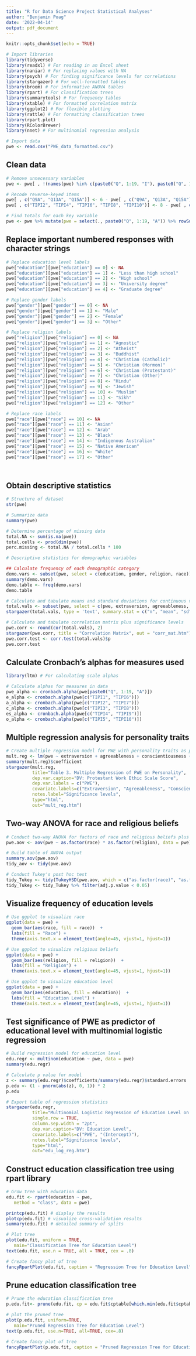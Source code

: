 ---
title: "R for Data Science Project Statistical Analyses"
author: "Benjamin Poag"
date: '2022-04-14'
output: pdf_document
---

```{r setup, include=FALSE}
knitr::opts_chunk$set(echo = TRUE)

# Import libraries
library(tidyverse)
library(readxl) # For reading in an Excel sheet
library(naniar) # For replacing values with NA
library(psych) # For finding significance levels for correlations
library(stargazer) # For well-formatted tables
library(broom) # For informative ANOVA tables
library(rpart) # For classification trees
library(summarytools) # For frequency tables
library(xtable) # For formatted correlation matrix
library(ggplot2) # For flexible plotting
library(rattle) # For formatting classification trees
library(rpart.plot)
library(RColorBrewer)
library(nnet) # For multinomial regression analysis

# Import data 
pwe <- read.csv("PWE_data_formatted.csv")
```

## Clean data
```{r}
# Remove unnecessary variables
pwe <- pwe[ , !(names(pwe) %in% c(paste0("Q", 1:19, "I"), paste0("Q", 1:19, "E"), paste0("VCL", 1:16)))]

# Recode reverse-keyed items
pwe[ , c("Q9A", "Q13A", "Q15A")] <- 6 - pwe[ , c("Q9A", "Q13A", "Q15A")]
pwe[ , c("TIPI2", "TIPI4", "TIPI6", "TIPI8", "TIPI10")] <- 8 - pwe[ , c("TIPI2", "TIPI4", "TIPI6", "TIPI8", "TIPI10")]

# Find totals for each key variable
pwe <- pwe %>% mutate(pwe = select(., paste0("Q", 1:19, "A")) %>% rowSums()) %>% mutate(extraversion = select(., c("TIPI1", "TIPI6")) %>% rowSums()) %>% mutate(agreeableness = select(., c("TIPI2", "TIPI7")) %>% rowSums()) %>% mutate(conscientiousness = select(., c("TIPI3", "TIPI8")) %>% rowSums()) %>% mutate(emotional_stability = select(., c("TIPI4", "TIPI9")) %>% rowSums()) %>% mutate(openness = select(., c("TIPI5", "TIPI10")) %>% rowSums())

```

## Replace important numbered responses with character strings
```{r}
# Replace education level labels
pwe["education"][pwe["education"] == 0] <- NA
pwe["education"][pwe["education"] == 1] <- "Less than high school"
pwe["education"][pwe["education"] == 2] <- "High school"
pwe["education"][pwe["education"] == 3] <- "University degree"
pwe["education"][pwe["education"] == 4] <- "Graduate degree"

# Replace gender labels
pwe["gender"][pwe["gender"] == 0] <- NA
pwe["gender"][pwe["gender"] == 1] <- "Male"
pwe["gender"][pwe["gender"] == 2] <- "Female"
pwe["gender"][pwe["gender"] == 3] <- "Other"

# Replace religion labels
pwe["religion"][pwe["religion"] == 0] <- NA
pwe["religion"][pwe["religion"] == 1] <- "Agnostic"
pwe["religion"][pwe["religion"] == 2] <- "Atheist"
pwe["religion"][pwe["religion"] == 3] <- "Buddhist"
pwe["religion"][pwe["religion"] == 4] <- "Christian (Catholic)"
pwe["religion"][pwe["religion"] == 5] <- "Christian (Mormon)"
pwe["religion"][pwe["religion"] == 6] <- "Christian (Protestant)"
pwe["religion"][pwe["religion"] == 7] <- "Christian (Other)"
pwe["religion"][pwe["religion"] == 8] <- "Hindu"
pwe["religion"][pwe["religion"] == 9] <- "Jewish"
pwe["religion"][pwe["religion"] == 10] <- "Muslim"
pwe["religion"][pwe["religion"] == 11] <- "Sikh"
pwe["religion"][pwe["religion"] == 12] <- "Other"

# Replace race labels
pwe["race"][pwe["race"] == 10] <- NA
pwe["race"][pwe["race"] == 11] <- "Asian"
pwe["race"][pwe["race"] == 12] <- "Arab"
pwe["race"][pwe["race"] == 13] <- "Black"
pwe["race"][pwe["race"] == 14] <- "Indigenous Australian"
pwe["race"][pwe["race"] == 15] <- "Native American"
pwe["race"][pwe["race"] == 16] <- "White"
pwe["race"][pwe["race"] == 17] <- "Other"




```

## Obtain descriptive statistics
```{r}
# Structure of dataset
str(pwe)

# Summarize data
summary(pwe)

# Determine percentage of missing data
total.NA <- sum(is.na(pwe))
total.cells <- prod(dim(pwe))
perc.missing <- total.NA / total.cells * 100

# Descriptive statistics for demographic variables

## Calculate frequency of each demographic category
demo.vars <- subset(pwe, select = c(education, gender, religion, race))
summary(demo.vars)
demo.table <- freq(demo.vars)
demo.table

# Calculate and tabulate means and standard deviations for continuous variables
total.vals <- subset(pwe, select = c(pwe, extraversion, agreeableness, conscientiousness, emotional_stability, openness, age, familysize))
stargazer(total.vals, type = 'text', summary.stat = c("n", "mean", "sd"), digits=2, align=T, title = "Descriptive Statistics", out="desc_table.htm")

# Calculate and tabulate correlation matrix plus significance levels
pwe.corr <- round(cor(total.vals), 2)
stargazer(pwe.corr, title = "Correlation Matrix", out = "corr_mat.htm")
pwe.corr.test <- corr.test(total.vals)$p
pwe.corr.test
```

## Calculate Cronbach's alphas for measures used
```{r}
library(ltm) # For calculating scale alphas

# Calculate alphas for measures in data
pwe_alpha <- cronbach.alpha(pwe[paste0("Q", 1:19, "A")])
e_alpha <- cronbach.alpha(pwe[c("TIPI1", "TIPI6")])
a_alpha <- cronbach.alpha(pwe[c("TIPI2", "TIPI7")])
c_alpha <- cronbach.alpha(pwe[c("TIPI3", "TIPI8")])
es_alpha <- cronbach.alpha(pwe[c("TIPI4", "TIPI9")])
o_alpha <- cronbach.alpha(pwe[c("TIPI5", "TIPI10")])
```

## Multiple regression analysis for personality traits
```{r}
# Create multiple regression model for PWE with personality traits as predictors
mult.reg <- lm(pwe ~ extraversion + agreeableness + conscientiousness + emotional_stability + openness + age + familysize, data = total.vals)
summary(mult.reg)$coefficient
stargazer(mult.reg,
          title="Table 3. Multiple Regression of PWE on Personality",
          dep.var.caption="DV: Protestant Work Ethic Scale Score",
          dep.var.labels = c("PWE"),
          covariate.labels=c("Extraversion", "Agreeableness", "Conscientiousness", "Emotional Stability", "Openness", "Age", "Family Size"),
          notes.label="Significance levels",
          type="html",
          out="mult_reg.htm")
```

## Two-way ANOVA for race and religious beliefs
```{r}
# Conduct two-way ANOVA for factors of race and religious beliefs plus their interaction
pwe.aov <- aov(pwe ~ as.factor(race) * as.factor(religion), data = pwe)

# Build table of ANOVA output
summary.aov(pwe.aov)
tidy_aov <- tidy(pwe.aov)

# Conduct Tukey's post hoc test
tidy_Tukey <- tidy(TukeyHSD(pwe.aov, which = c("as.factor(race)", "as.factor(religion)")))
tidy_Tukey <- tidy_Tukey %>% filter(adj.p.value < 0.05)
```

## Visualize frequency of education levels
```{r}
# Use ggplot to visualize race
ggplot(data = pwe) +
  geom_bar(aes(race, fill = race))  +
  labs(fill = "Race") +
  theme(axis.text.x = element_text(angle=45, vjust=1, hjust=1))

# Use ggplot to visualize religious beliefs
ggplot(data = pwe) +
  geom_bar(aes(religion, fill = religion))  +
  labs(fill = "Religion") +
  theme(axis.text.x = element_text(angle=45, vjust=1, hjust=1))

# Use ggplot to visualize education level
ggplot(data = pwe) +
  geom_bar(aes(education, fill = education))  +
  labs(fill = "Education Level") +
  theme(axis.text.x = element_text(angle=45, vjust=1, hjust=1))
```

## Test significance of PWE as predictor of educational level with multinomial logistic regression
```{r}
# Build regression model for education level
edu.regr <- multinom(education ~ pwe, data = pwe)
summary(edu.regr)

# Calculate p value for model
z <- summary(edu.regr)$coefficients/summary(edu.regr)$standard.errors
p.edu <- (1 - pnorm(abs(z), 0, 1)) * 2
p.edu

# Export table of regression statistics
stargazer(edu.regr,
          title="Multinomial Logistic Regression of Education Level on PWE",
          single.row = TRUE,
          column.sep.width = "2pt",
          dep.var.caption="DV: Education Level",
          covariate.labels=c("PWE", "(Intercept)"),
          notes.label="Significance levels",
          type="html",
          out="edu_log_reg.htm")

```

## Construct education classification tree using rpart library
```{r}
# Grow tree with education data
edu.fit <- rpart(education ~ pwe,
   method = "class", data = pwe)

printcp(edu.fit) # display the results
plotcp(edu.fit) # visualize cross-validation results
summary(edu.fit) # detailed summary of splits

# Plot tree
plot(edu.fit, uniform = TRUE,
   main="Classification Tree for Education Level")
text(edu.fit, use.n = TRUE, all = TRUE, cex = .8)

# Create fancy plot of tree
fancyRpartPlot(edu.fit, caption = "Regression Tree for Education Level")
```

## Prune education classification tree 
```{r}
# Prune the education classification tree
p.edu.fit<- prune(edu.fit, cp = edu.fit$cptable[which.min(edu.fit$cptable[,"xerror"]),"CP"]) # cp from cptable   

# plot the pruned tree
plot(p.edu.fit, uniform=TRUE,
   main="Pruned Regression Tree for Education Level")
text(p.edu.fit, use.n=TRUE, all=TRUE, cex=.8)

# Create fancy plot of tree
fancyRpartPlot(p.edu.fit, caption = "Pruned Regression Tree for Education Level")
```